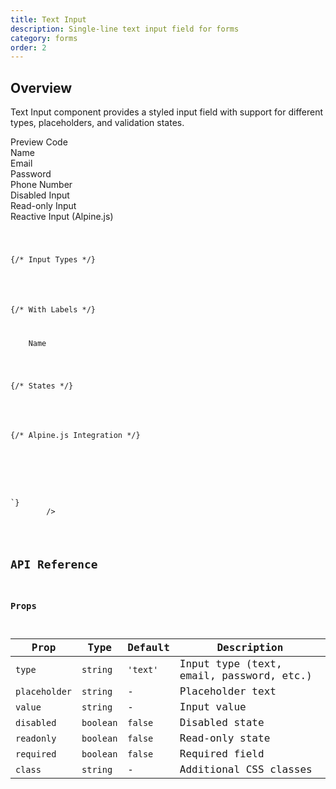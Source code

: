 ```yaml
---
title: Text Input
description: Single-line text input field for forms
category: forms
order: 2
---
```



## Overview

Text Input component provides a styled input field with support for different types, placeholders, and validation states.

<Tabs defaultValue="preview" class="h-auto">
    <TabsList variant="pills" slot="list">
        <TabsTrigger value="preview" variant="pills">
            Preview
        </TabsTrigger>
        <TabsTrigger value="code" variant="pills">
            Code
        </TabsTrigger>
    </TabsList>
    <TabsContent value="preview" preview class="flex flex-col justify-center items-center">
            <div class="w-full max-w-md space-y-4">
                <div>
                    <label for="name" class="block text-sm font-medium mb-2">Name</label>
                    <TextInput id="name" placeholder="Enter your name" />
                </div>
                <div>
                    <label for="email" class="block text-sm font-medium mb-2">Email</label>
                    <TextInput id="email" type="email" placeholder="john@example.com" />
                </div>
                <div>
                    <label for="password" class="block text-sm font-medium mb-2">Password</label>
                    <TextInput id="password" type="password" placeholder="Enter password" />
                </div>
                <div>
                    <label for="phone" class="block text-sm font-medium mb-2">Phone Number</label>
                    <TextInput id="phone" type="tel" placeholder="(555) 123-4567" />
                </div>
                <div>
                    <label for="disabled" class="block text-sm font-medium mb-2">Disabled Input</label>
                    <TextInput id="disabled" placeholder="Disabled input" disabled />
                </div>
                <div>
                    <label for="readonly" class="block text-sm font-medium mb-2">Read-only Input</label>
                    <TextInput id="readonly" placeholder="Read-only input" readonly value="This is read-only" />
                </div>
                <div x-data="{ value: '' }">
                    <label for="reactive" class="block text-sm font-medium mb-2">Reactive Input (Alpine.js)</label>
                    <TextInput 
                        id="reactive"
                        x-model="value" 
                        placeholder="Type something..."
                    />
                    <p class="text-sm text-muted-foreground mt-2" x-text="value ? 'You typed: ' + value : 'Start typing above...'"></p>
                </div>
            </div>
    </TabsContent>
    <TabsContent value="code">
        <Code
            language="astro"
            code={`---
---
{/* Basic Input */}
<TextInput placeholder="Enter your name" />

{/* Input Types */}
<TextInput type="email" placeholder="Email address" />
<TextInput type="password" placeholder="Password" />
<TextInput type="tel" placeholder="Phone number" />

{/* With Labels */}
<div>
    <label for="name" class="block text-sm font-medium mb-2">Name</label>
    <TextInput id="name" placeholder="John Doe" />
</div>

{/* States */}
<TextInput placeholder="Normal input" />
<TextInput placeholder="Disabled input" disabled />
<TextInput placeholder="Read-only input" readonly value="Read-only value" />
<TextInput placeholder="Required input" required />

{/* Alpine.js Integration */}
<div x-data="{ value: '' }">
    <TextInput 
        x-model="value" 
        placeholder="Type something..."
    />
    <p x-text="'You typed: ' + value"></p>
</div>`}
        />
    </TabsContent>
</Tabs>

## API Reference

### Props

| Prop | Type | Default | Description |
|------|------|---------|-------------|
| `type` | `string` | `'text'` | Input type (text, email, password, etc.) |
| `placeholder` | `string` | - | Placeholder text |
| `value` | `string` | - | Input value |
| `disabled` | `boolean` | `false` | Disabled state |
| `readonly` | `boolean` | `false` | Read-only state |
| `required` | `boolean` | `false` | Required field |
| `class` | `string` | - | Additional CSS classes |